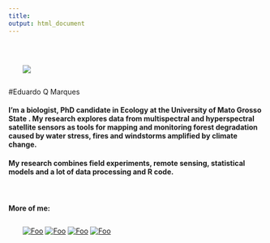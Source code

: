 ---
title:
output: html_document
---

<style type="text/css">
.main-container {
  max-width: 85% !important;
  margin: auto;
}
</style>

<br>

<div class="pull-left" style="margin:2em" markdown="1">
![](Eu.jpg) 
</div>

#Eduardo Q Marques

#### I'm a biologist, PhD candidate in Ecology at the University of Mato Grosso State . My research explores data from multispectral and hyperspectral satellite sensors as tools for mapping and monitoring forest degradation caused by water stress, fires and windstorms amplified by climate change.

#### My research combines field experiments, remote sensing, statistical models and a lot of data processing and R code.

<br>

#### More of me:
<div class="pull-center" style="margin:2em" markdown="1">
[![Foo](rg.jpg)](https://www.researchgate.net/profile/Eduardo-Queiroz-Marques)
[![Foo](github.jpg)](https://github.com/Eduardoqm)
[![Foo](twitter.png)](https://twitter.com/EQMarques)
[![Foo](rsolved.png)](https://eduardoqm.github.io/rsolved/home)
</div>